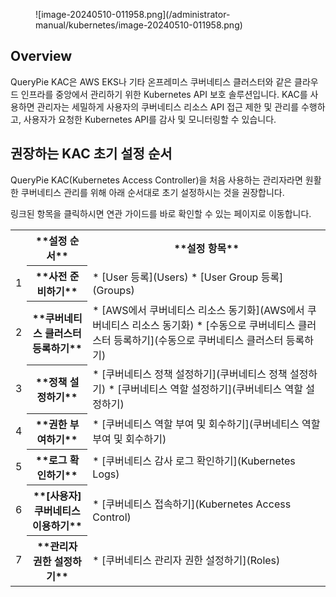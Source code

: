 
<figure data-layout="center" data-align="center">
![image-20240510-011958.png](/administrator-manual/kubernetes/image-20240510-011958.png)
</figure>

## Overview

QueryPie KAC은 AWS EKS나 기타 온프레미스 쿠버네티스 클러스터와 같은 클라우드 인프라를 중앙에서 관리하기 위한 Kubernetes API 보호 솔루션입니다. KAC를 사용하면 관리자는 세밀하게 사용자의 쿠버네티스 리소스 API 접근 제한 및 관리를 수행하고, 사용자가 요청한 Kubernetes API를 감사 및 모니터링할 수 있습니다.


## 권장하는 KAC 초기 설정 순서

QueryPie KAC(Kubernetes Access Controller)을 처음 사용하는 관리자라면 원활한 쿠버네티스 관리를 위해 아래 순서대로 초기 설정하시는 것을 권장합니다.

<Callout type="info">
링크된 항목을 클릭하시면 연관 가이드를 바로 확인할 수 있는 페이지로 이동합니다.
</Callout>
<table data-table-width="760" data-layout="default" local-id="732b2fe2-d76c-4f02-aa32-1d192dd4db6e">
<colgroup>
<col/>
<col/>
<col/>
</colgroup>
<tbody>
<tr>
<th class="numberingColumn">
</th>
<th>
**설정 순서**
</th>
<th>
**설정 항목**
</th>
</tr>
<tr>
<td class="numberingColumn">
1
</td>
<th>
**사전 준비하기**
</th>
<td>
* [User 등록](Users)
* [User Group 등록](Groups)
</td>
</tr>
<tr>
<td class="numberingColumn">
2
</td>
<th>
**쿠버네티스 클러스터 등록하기**
</th>
<td>
* [AWS에서 쿠버네티스 리소스 동기화](AWS에서 쿠버네티스 리소스 동기화)
* [수동으로 쿠버네티스 클러스터 등록하기](수동으로 쿠버네티스 클러스터 등록하기)
</td>
</tr>
<tr>
<td class="numberingColumn">
3
</td>
<th>
**정책 설정하기**
</th>
<td>
* [쿠버네티스 정책 설정하기](쿠버네티스 정책 설정하기)
* [쿠버네티스 역할 설정하기](쿠버네티스 역할 설정하기) 
</td>
</tr>
<tr>
<td class="numberingColumn">
4
</td>
<th>
**권한 부여하기**
</th>
<td>
* [쿠버네티스 역할 부여 및 회수하기](쿠버네티스 역할 부여 및 회수하기)
</td>
</tr>
<tr>
<td class="numberingColumn">
5
</td>
<th>
**로그 확인하기**
</th>
<td>
* [쿠버네티스 감사 로그 확인하기](Kubernetes Logs)
</td>
</tr>
<tr>
<td class="numberingColumn">
6
</td>
<th>
**[사용자] 쿠버네티스 이용하기**
</th>
<td>
* [쿠버네티스 접속하기](Kubernetes Access Control)
</td>
</tr>
<tr>
<td class="numberingColumn">
7
</td>
<th>
**관리자 권한 설정하기**
</th>
<td>
* [쿠버네티스 관리자 권한 설정하기](Roles)
</td>
</tr>
</tbody>
</table>
